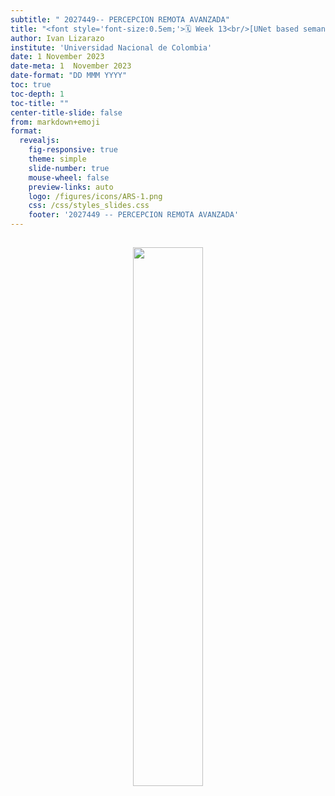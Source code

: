 ```yaml
---
subtitle: " 2027449-- PERCEPCION REMOTA AVANZADA"
title: "<font style='font-size:0.5em;'>🗓️ Week 13<br/>[UNet based semantic segmentation](https://drive.google.com/file/d/1d4xiNwtZq4dAM3SCh4TeYXmxmvzYIcrV/view?usp=sharing)</font>"
author: Ivan Lizarazo
institute: 'Universidad Nacional de Colombia'
date: 1 November 2023
date-meta: 1  November 2023
date-format: "DD MMM YYYY"
toc: true
toc-depth: 1
toc-title: ""
center-title-slide: false
from: markdown+emoji
format:
  revealjs: 
    fig-responsive: true
    theme: simple
    slide-number: true
    mouse-wheel: false
    preview-links: auto
    logo: /figures/icons/ARS-1.png
    css: /css/styles_slides.css
    footer: '2027449 -- PERCEPCION REMOTA AVANZADA'
---
```


## 

<p align="center">
<img src="figures/ml_pile.png" width=47% height=47%>
</p>



























